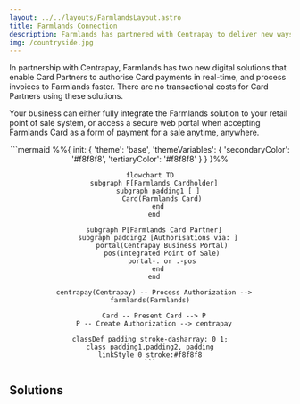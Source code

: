 ```yaml
---
layout: ../../layouts/FarmlandsLayout.astro
title: Farmlands Connection
description: Farmlands has partnered with Centrapay to deliver new ways for your business to authorise and process Farmlands Card payments that are faster, easier, and more secure than ever.
img: /countryside.jpg
---
```


In partnership with Centrapay, Farmlands has two new digital solutions that enable Card Partners to authorise Card payments in real-time, and process invoices to Farmlands faster. There are no transactional costs for Card Partners using these solutions.

Your business can either fully integrate the Farmlands solution to your retail point of sale system, or access a secure web portal when accepting Farmlands Card as a form of payment for a sale anytime, anywhere.

<center>
  <div style="max-width: 800px">
    ```mermaid
    %%{
      init: {
        'theme': 'base',
        'themeVariables': {
          'secondaryColor': '#f8f8f8',
          'tertiaryColor': '#f8f8f8'
        }
      }
    }%%

    flowchart TD
      subgraph F[Farmlands Cardholder]
        subgraph padding1 [ ]
          Card(Farmlands Card)
        end
      end

      subgraph P[Farmlands Card Partner]
        subgraph padding2 [Authorisations via: ]
          portal(Centrapay Business Portal)
          pos(Integrated Point of Sale)
          portal-. or .-pos
        end
      end

      centrapay(Centrapay) -- Process Authorization --> farmlands(Farmlands)

      Card -- Present Card --> P
      P -- Create Authorization --> centrapay

    classDef padding stroke-dasharray: 0 1;
    class padding1,padding2, padding
    linkStyle 0 stroke:#f8f8f8
    ```
  </div>
</center>

## Solutions
<Grid cols='2'>
  <SolutionCard
    title='1. POS API'
    description='A comprehensive payment API to support the acceptance of Farmlands Cards as a form of payment. This option is for Card Partners that prefer full integration with their point of sale system.'
    imageSrc='/farmlands-pos-background.png'
    link={{
      text: 'POS Integration Guide',
      url: '/guides/farmlands-pos-integration'
    }}
  />
  <SolutionCard
    title='2. Portal'
    description='A secure web portal to support the acceptance of Farmlands Cards as a form of payment. This option allows Card Partners to gain an authorisation for a Farmlands Card without having to integrate with their point of sale system.'
    imageSrc='/farmlands-portal-background.png'
    link={{
      text: 'Portal Guide',
      url: '/guides/farmlands-portal'
    }}
  />
</Grid>
